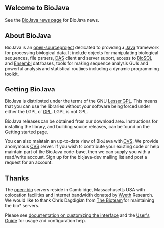 ==Welcome to BioJava==
See the [http://biojava.open-bio.org/news BioJava news page] for BioJava news.


== About BioJava ==


BioJava is an [[wp:Open Source|open-source]]project dedicated to providing a [http://www.java.sun.com Java] framework for processing biological data. It include objects for manipulating biological sequences, file parsers, [http://biodas.org/ DAS] client and server suport, access to [http://www.biosql.org/ BioSQL] and [http://www.ensembl.org Ensembl] databases, tools for making sequence analysis GUIs and powerful analysis and statistical routines including a dynamic programming toolkit. 


== Getting BioJava ==

BioJava is distributed under the terms of the GNU [http://www.gnu.org/licenses/lgpl.html Lesser GPL]. This means that you can use the libraries without your software being forced under either the LGPL or [http://www.gnu.org/licenses/gpl.html GPL]. LGPL is not GPL. 

BioJava releases can be obtained from our download area. Instructions for installing the library, and building source releases, can be found on the Getting started page. 

You can also maintain an up-to-date view of BioJava with [http://www.cvs.org/ CVS]. We provide anonymous [[wp:Concurrent_Versions_System|CVS]] server. If you wish to contribute your existing code or help maintain part of the BioJava code-base, then we can supply you with a read/write account. Sign up for the biojava-dev mailing list and post a request for an account.


== Thanks ==
 

The [http://www.open-bio.org/ open-bio] servers reside in Cambridge, Massachusetts USA with colocation facilities and internet bandwidth donated by [http://www.wyeth.com/ Wyeth] Research. We would like to thank Chris Dagdigian from [http://www.bioteam.net/ The Bioteam] for maintaining the bio* servers.


Please see [http://meta.wikipedia.org/wiki/MediaWiki_i18n documentation on customizing the interface]
and the [http://meta.wikipedia.org/wiki/MediaWiki_User%27s_Guide User's Guide] for usage and configuration help.
